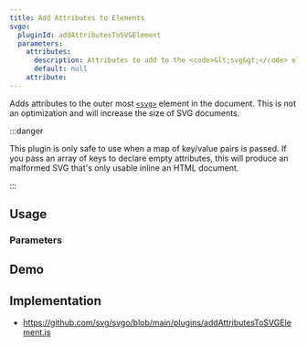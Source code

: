 ```yaml
---
title: Add Attributes to Elements
svgo:
  pluginId: addAttributesToSVGElement
  parameters:
    attributes:
      description: Attributes to add to the <code>&lt;svg&gt;</code> element. If key/value pairs are passed, the attributes and added with the paired value. If an array is passed, attributes are added with no key associated with them.
      default: null
    attribute:
---
```


Adds attributes to the outer most [`<svg>`](https://developer.mozilla.org/docs/Web/SVG/Element/svg) element in the document. This is not an optimization and will increase the size of SVG documents.

:::danger

This plugin is only safe to use when a map of key/value pairs is passed. If you pass an array of keys to declare empty attributes, this will produce an malformed SVG that's only usable inline an HTML document.

:::

## Usage

<PluginUsage />

### Parameters

<PluginParams />

## Demo

<PluginDemo />

## Implementation

- https://github.com/svg/svgo/blob/main/plugins/addAttributesToSVGElement.js
